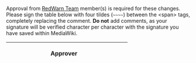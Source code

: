 Approval from [[WP:RW/TEAM|RedWarn Team]] member(s) {{{users}}} is required for these changes. Please sign the table below with four tildes (<code>~~<nowiki/>~~</code>) between the <nowiki><span></nowiki> tags, completely replacing the comment. '''Do not''' add comments, as your signature will be verified character per character with the signature you have saved within MediaWiki.

{| class="wikitable" style="width:100%"
! style="width:300px" | Approver
| <span id="rwci-a1"><!-- Replace this with your signature --></span>
|}